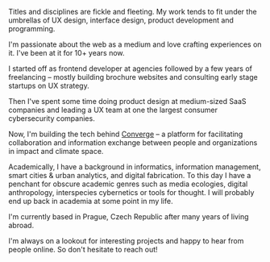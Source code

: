 Titles and disciplines are fickle and fleeting. My work tends to fit under the umbrellas of UX design, interface design, product development and programming.

I'm passionate about the web as a medium and love crafting experiences on it. I've been at it for 10+ years now.

I started off as frontend developer at agencies followed by a few years of freelancing – mostly building brochure websites and consulting early stage startups on UX strategy.

Then I've spent some time doing product design at medium-sized SaaS companies and leading a UX team at one the largest consumer cybersecurity companies. 

Now, I'm building the tech behind [Converge](https://www.theconvergence.co/request-access) – a platform for facilitating collaboration and information exchange between people and organizations in impact and climate space.

Academically, I have a background in informatics, information management, smart cities & urban analytics, and digital fabrication. To this day I have a penchant for obscure academic genres such as media ecologies, digital anthropology, interspecies cybernetics or tools for thought. I will probably end up back in academia at some point in my life.

I'm currently based in Prague, Czech Republic after many years of living abroad.

I'm always on a lookout for interesting projects and happy to hear from people online. So don't hesitate to reach out!